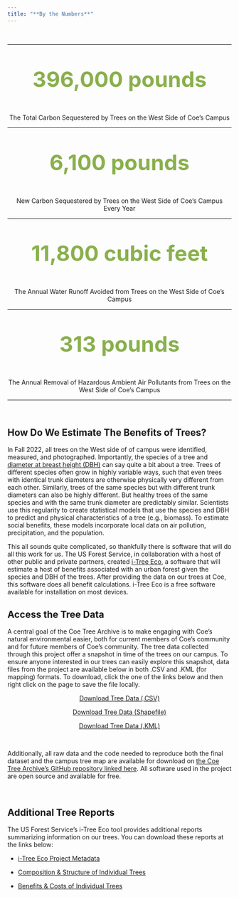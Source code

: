 ```yaml
---
title: "**By the Numbers**"
---
```


<br>

------------------------------------------------------------------------

<center>

<p style="font-size: 3rem; color: #89b04c; font-weight: bold">
  396,000 pounds
</p>

The Total Carbon Sequestered by Trees on the West Side of Coe's Campus

</center>

------------------------------------------------------------------------

<center>

<p style="font-size: 3rem; color: #89b04c; font-weight: bold">
  6,100 pounds
</p>

New Carbon Sequestered by Trees on the West Side of Coe's Campus Every Year

</center>

------------------------------------------------------------------------

<center>

<p style="font-size: 3rem; color: #89b04c; font-weight: bold">
  11,800 cubic feet
</p>

The Annual Water Runoff Avoided from Trees on the West Side of Coe's Campus

</center>

------------------------------------------------------------------------

<center>

<p style="font-size: 3rem; color: #89b04c; font-weight: bold">
  313 pounds
</p>

The Annual Removal of Hazardous Ambient Air Pollutants from Trees on the West Side of Coe's Campus

</center>

------------------------------------------------------------------------

<br>

## **How Do We Estimate The Benefits of Trees?**

In Fall 2022, all trees on the West side of of campus were identified, measured, and photographed. Importantly, the species of a tree and [diameter at breast height (DBH)](https://www.portland.gov/trees/tree-care-and-resources/how-measure-tree) can say quite a bit about a tree. Trees of different species often grow in highly variable ways, such that even trees with identical trunk diameters are otherwise physically very different from each other. Similarly, trees of the same species but with different trunk diameters can also be highly different. But healthy trees of the same species and with the same trunk diameter are predictably similar. Scientists use this regularity to create statistical models that use the species and DBH to predict and physical characteristics of a tree (e.g., biomass). To estimate social benefits, these models incorporate local data on air pollution, precipitation, and the population.

This all sounds quite complicated, so thankfully there is software that will do all this work for us. The US Forest Service, in collaboration with a host of other public and private partners, created [i-Tree Eco](https://www.itreetools.org/about), a software that will estimate a host of benefits associated with an urban forest given the species and DBH of the trees. After providing the data on our trees at Coe, this software does all benefit calculations. i-Tree Eco is a free software available for installation on most devices.


## **Access the Tree Data**

A central goal of the Coe Tree Archive is to make engaging with Coe's natural environmental easier, both for current members of Coe's community and for future members of Coe's community. The tree data collected through this project offer a snapshot in time of the trees on our campus. To ensure anyone interested in our trees can easily explore this snapshot, data files from the project are available below in both .CSV and .KML (for mapping) formats. To download, click the one of the links below and then right click on the page to save the file locally.

<center>
  <a class="button" href="https://github.com/EAPerry/CoeTreeArchive/raw/master/data%20analysis/cleaned%20data/coe_tree_archive.zip">Download Tree Data (.CSV)</a> 
  
  <a class="button" href="https://github.com/EAPerry/CoeTreeArchive/raw/master/data%20analysis/cleaned%20data/coe_tree_archive_shapefile.zip">Download Tree Data (Shapefile)</a> 
  
  <a class="button" href="https://github.com/EAPerry/CoeTreeArchive/raw/master/data%20analysis/cleaned%20data/coe_tree_archive_map.zip">Download Tree Data (.KML)</a>
</center>

<br>

Additionally, all raw data and the code needed to reproduce both the final dataset and the campus tree map are available for download on [the Coe Tree Archive's GitHub repository linked here](https://github.com/EAPerry/CoeTreeArchive). All software used in the project are open source and available for free.

<br>

## **Additional Tree Reports**

The US Forest Service's i-Tree Eco tool provides additional reports summarizing information on our trees. You can download these reports at the links below:

-   [i-Tree Eco Project Metadata](https://github.com/EAPerry/CoeTreeArchive/raw/master/data%20analysis/cleaned%20data/itree_reports/iTreeEcoMetadata.pdf)

-   [Composition & Structure of Individual Trees](https://github.com/EAPerry/CoeTreeArchive/raw/master/data%20analysis/cleaned%20data/itree_reports/CompositionandStructureofIndividualTrees.pdf)

-   [Benefits & Costs of Individual Trees](https://github.com/EAPerry/CoeTreeArchive/raw/master/data%20analysis/cleaned%20data/itree_reports/BenefitsandCostsofIndividualTrees.pdf)





